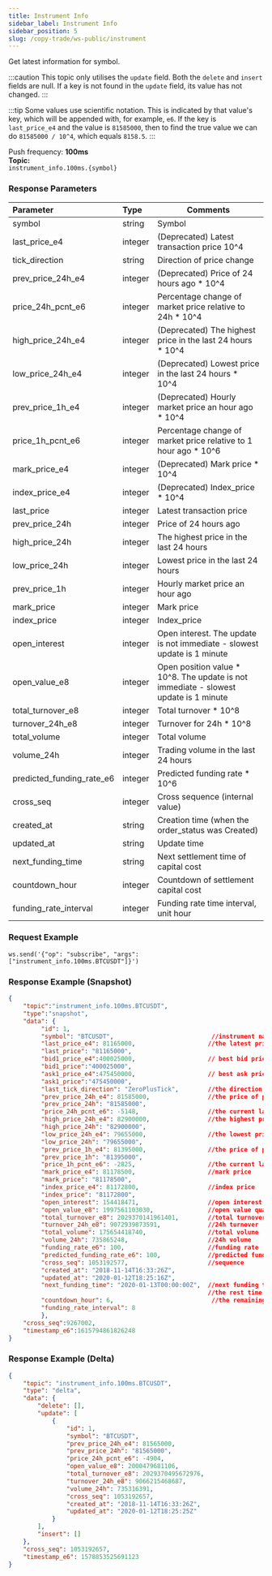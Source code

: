 ```yaml
---
title: Instrument Info
sidebar_label: Instrument Info
sidebar_position: 5
slug: /copy-trade/ws-public/instrument
---
```

Get latest information for symbol.

:::caution
This topic only utilises the `update` field. Both the `delete` and `insert` fields are null. If a key is not found in the `update` field, its value has not changed.
:::

:::tip
Some values use scientific notation. This is indicated by that value's key, which will be appended with, for example, `e6`. If the key is `last_price_e4` and the value is `81585000`, then to find the true value we can do `81585000 / 10^4`, which equals `8158.5`.
:::

Push frequency: **100ms**<br/>
**Topic:**<br/>
`instrument_info.100ms.{symbol}`

### Response Parameters
| Parameter | Type | Comments|
|:----- |:-----|----- |
|symbol|string |Symbol |
|last_price_e4 |integer |(Deprecated) Latest transaction price 10^4  |
|tick_direction |string |Direction of price change |
|prev_price_24h_e4 |integer |(Deprecated) Price of 24 hours ago * 10^4 |
|price_24h_pcnt_e6 |integer |Percentage change of market price relative to 24h * 10^4 |
|high_price_24h_e4 |integer |(Deprecated) The highest price in the last 24 hours * 10^4 |
|low_price_24h_e4 |integer |(Deprecated) Lowest price in the last 24 hours * 10^4 |
|prev_price_1h_e4 |integer |(Deprecated) Hourly market price an hour ago * 10^4 |
|price_1h_pcnt_e6 |integer |Percentage change of market price relative to 1 hour ago * 10^6 |
|mark_price_e4 |integer |(Deprecated) Mark price * 10^4 |
|index_price_e4 |integer |(Deprecated) Index_price * 10^4 |
|last_price |integer |Latest transaction price |
|prev_price_24h |integer |Price of 24 hours ago |
|high_price_24h |integer |The highest price in the last 24 hours |
|low_price_24h |integer |Lowest price in the last 24 hours |
|prev_price_1h |integer |Hourly market price an hour ago |
|mark_price |integer |Mark price |
|index_price |integer |Index_price |
|open_interest |integer |Open interest. The update is not immediate - slowest update is 1 minute |
|open_value_e8 |integer |Open position value * 10^8. The update is not immediate - slowest update is 1 minute |
|total_turnover_e8 |integer |Total turnover * 10^8 |
|turnover_24h_e8 |integer |Turnover for 24h * 10^8 |
|total_volume |integer |Total volume |
|volume_24h |integer |Trading volume in the last 24 hours |
|predicted_funding_rate_e6 |integer |Predicted funding rate * 10^6 |
|cross_seq |integer |Cross sequence (internal value) |
|created_at |string |Creation time (when the order_status was Created) |
|updated_at |string |Update time |
|next_funding_time |string |Next settlement time of capital cost |
|countdown_hour |integer |Countdown of settlement capital cost |
|funding_rate_interval |integer |Funding rate time interval, unit hour|

### Request Example

```http
ws.send('{"op": "subscribe", "args": ["instrument_info.100ms.BTCUSDT"]}')
```

### Response Example (Snapshot)

```json
{
    "topic":"instrument_info.100ms.BTCUSDT",
    "type":"snapshot",
    "data": {
         "id": 1,
         "symbol": "BTCUSDT",                           //instrument name
         "last_price_e4": 81165000,                    //the latest price
         "last_price": "81165000",
         "bid1_price_e4":400025000,                    // best bid price
         "bid1_price":"400025000",
         "ask1_price_e4":475450000,                    // best ask price
         "ask1_price":"475450000",
         "last_tick_direction": "ZeroPlusTick",        //the direction of last tick:PlusTick,ZeroPlusTick,MinusTick,ZeroMinusTick
         "prev_price_24h_e4": 81585000,                //the price of prev 24h
         "prev_price_24h": "81585000",
         "price_24h_pcnt_e6": -5148,                   //the current last price percentage change from prev 24h price
         "high_price_24h_e4": 82900000,                //the highest price of prev 24h
         "high_price_24h": "82900000",
         "low_price_24h_e4": 79655000,                 //the lowest price of prev 24h
         "low_price_24h": "79655000",
         "prev_price_1h_e4": 81395000,                 //the price of prev 1h
         "prev_price_1h": "81395000",
         "price_1h_pcnt_e6": -2825,                    //the current last price percentage change from prev 1h price
         "mark_price_e4": 81178500,                    //mark price
         "mark_price": "81178500",
         "index_price_e4": 81172800,                   //index price
         "index_price": "81172800",
         "open_interest": 154418471,                   //open interest quantity - Attention, the update is not immediate - slowest update is 1 minute
         "open_value_e8": 1997561103030,               //open value quantity - Attention, the update is not immediate - the slowest update is 1 minute
         "total_turnover_e8": 2029370141961401,        //total turnover
         "turnover_24h_e8": 9072939873591,             //24h turnover
         "total_volume": 175654418740,                 //total volume
         "volume_24h": 735865248,                      //24h volume
         "funding_rate_e6": 100,                       //funding rate
         "predicted_funding_rate_e6": 100,             //predicted funding rate
         "cross_seq": 1053192577,                      //sequence
         "created_at": "2018-11-14T16:33:26Z",
         "updated_at": "2020-01-12T18:25:16Z",
         "next_funding_time": "2020-01-13T00:00:00Z",  //next funding time
                                                       //the rest time to settle funding fee
         "countdown_hour": 6,                           //the remaining time to settle the funding fee
         "funding_rate_interval": 8
         },
    "cross_seq":9267002,
    "timestamp_e6":1615794861826248
}
```

### Response Example (Delta)

```json
{
    "topic": "instrument_info.100ms.BTCUSDT",
    "type": "delta",
    "data": {
        "delete": [],
        "update": [
            {
                "id": 1,
                "symbol": "BTCUSDT",
                "prev_price_24h_e4": 81565000,
                "prev_price_24h": "81565000",
                "price_24h_pcnt_e6": -4904,
                "open_value_e8": 2000479681106,
                "total_turnover_e8": 2029370495672976,
                "turnover_24h_e8": 9066215468687,
                "volume_24h": 735316391,
                "cross_seq": 1053192657,
                "created_at": "2018-11-14T16:33:26Z",
                "updated_at": "2020-01-12T18:25:25Z"
            }
        ],
        "insert": []
    },
    "cross_seq": 1053192657,
    "timestamp_e6": 1578853525691123
}
```
